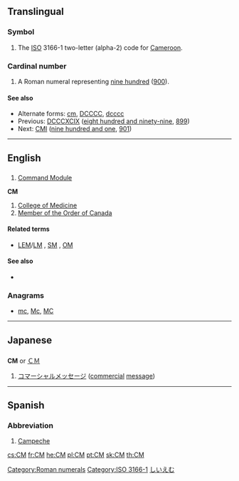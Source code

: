 {{also|cm|Cm|cM}}
==Translingual==
===Symbol===
{{infl|mul|symbol}}

# The [[ISO]] 3166-1 two-letter (alpha-2) code for [[Cameroon]].

===Cardinal number===
{{infl|mul|number}}

# A Roman numeral representing [[nine hundred]] ([[900]]).

====See also====
* Alternate forms: [[cm]], [[DCCCC]], [[dcccc]]
* Previous: [[DCCCXCIX]] ([[eight hundred and ninety-nine]], [[899]])
* Next: [[CMI]] ([[nine hundred and one]], [[901]])

[[Category:Roman numerals]]
[[Category:ISO 3166-1]]
----

==English==
{{wikipedia}}

==={{initialism}}===
{{en-noun}}

# {{US|space science}} [[Command Module]]

'''CM'''

# [[College of Medicine]]
# [[Member of the Order of Canada]]

====Related terms====
* {{sense|Command Module}} [[LEM]]/[[LM]] , [[SM]] , [[OM]]

====See also====
* {{sense|Command Module}} {{pedia|Command Module}}

===Anagrams===
* [[mc#English|mc]], [[Mc#English|Mc]], [[MC#English|MC]]


----

==Japanese==

==={{initialism|lang=ja}}===
'''CM''' or [[ＣＭ]]

# [[コマーシャルメッセージ]] ([[commercial]] [[message]])

[[Category:ja:Advertising|しいえむ]]

----

==Spanish==

===Abbreviation===
{{infl|es|abbreviation}}

# [[Campeche]] {{gloss|Mexican state}}

[[cs:CM]]
[[fr:CM]]
[[he:CM]]
[[pl:CM]]
[[pt:CM]]
[[sk:CM]]
[[th:CM]]